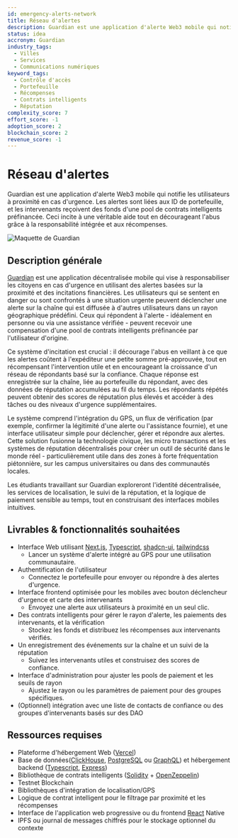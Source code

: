 ```yaml
---
id: emergency-alerts-network
title: Réseau d'alertes
description: Guardian est une application d'alerte Web3 mobile qui notifie les utilisateurs à proximité en cas d'urgence. Les alertes sont liées aux ID de portefeuille, et les intervenants reçoivent des fonds d'une pool de contrats intelligents préfinancée. Ceci incite à une véritable aide tout en décourageant l'abus grâce à la responsabilité intégrée et aux récompenses.
status: idea
accronym: Guardian
industry_tags:
  - Villes
  - Services
  - Communications numériques
keyword_tags:
  - Contrôle d'accès
  - Portefeuille
  - Récompenses
  - Contrats intelligents
  - Réputation
complexity_score: 7
effort_score: -1
adoption_score: 2
blockchain_score: 2
revenue_score: -1
---
```


# Réseau d'alertes

Guardian est une application d'alerte Web3 mobile qui notifie les utilisateurs à proximité en cas d'urgence. Les alertes sont liées aux ID de portefeuille, et les intervenants reçoivent des fonds d'une pool de contrats intelligents préfinancée. Ceci incite à une véritable aide tout en décourageant l'abus grâce à la responsabilité intégrée et aux récompenses.

![Maquette de Guardian](/images/project/emergency-alerts-network.jpg)

## Description générale

[Guardian](https://guardian.monark.io) est une application décentralisée mobile qui vise à responsabiliser les citoyens en cas d'urgence en utilisant des alertes basées sur la proximité et des incitations financières. Les utilisateurs qui se sentent en danger ou sont confrontés à une situation urgente peuvent déclencher une alerte sur la chaîne qui est diffusée à d'autres utilisateurs dans un rayon géographique prédéfini. Ceux qui répondent à l'alerte - idéalement en personne ou via une assistance vérifiée - peuvent recevoir une compensation d'une pool de contrats intelligents préfinancée par l'utilisateur d'origine.

Ce système d'incitation est crucial : il décourage l'abus en veillant à ce que les alertes coûtent à l'expéditeur une petite somme pré-approuvée, tout en récompensant l'intervention utile et en encourageant la croissance d'un réseau de répondants basé sur la confiance. Chaque réponse est enregistrée sur la chaîne, liée au portefeuille du répondant, avec des données de réputation accumulées au fil du temps. Les répondants répétés peuvent obtenir des scores de réputation plus élevés et accéder à des tâches ou des niveaux d'urgence supplémentaires.

Le système comprend l'intégration du GPS, un flux de vérification (par exemple, confirmer la légitimité d'une alerte ou l'assistance fournie), et une interface utilisateur simple pour déclencher, gérer et répondre aux alertes. Cette solution fusionne la technologie civique, les micro transactions et les systèmes de réputation décentralisés pour créer un outil de sécurité dans le monde réel - particulièrement utile dans des zones à forte fréquentation piétonnière, sur les campus universitaires ou dans des communautés locales.

Les étudiants travaillant sur Guardian exploreront l'identité décentralisée, les services de localisation, le suivi de la réputation, et la logique de paiement sensible au temps, tout en construisant des interfaces mobiles intuitives.

## Livrables & fonctionnalités souhaitées

- Interface Web utilisant [Next.js](https://nextjs.org/), [Typescript](https://www.typescriptlang.org/), [shadcn-ui](https://ui.shadcn.com/), [tailwindcss](https://tailwindcss.com/)
    - Lancer un système d'alerte intégré au GPS pour une utilisation communautaire.
- Authentification de l'utilisateur 
    - Connectez le portefeuille pour envoyer ou répondre à des alertes d'urgence.
- Interface frontend optimisée pour les mobiles avec bouton déclencheur d'urgence et carte des intervenants
    - Envoyez une alerte aux utilisateurs à proximité en un seul clic. 
- Des contrats intelligents pour gérer le rayon d'alerte, les paiements des intervenants, et la vérification
    - Stockez les fonds et distribuez les récompenses aux intervenants vérifiés.
- Un enregistrement des événements sur la chaîne et un suivi de la réputation
    - Suivez les intervenants utiles et construisez des scores de confiance.
- Interface d'administration pour ajuster les pools de paiement et les seuils de rayon
    - Ajustez le rayon ou les paramètres de paiement pour des groupes spécifiques.
- (Optionnel) intégration avec une liste de contacts de confiance ou des groupes d'intervenants basés sur des DAO 

## Ressources requises

- Plateforme d'hébergement Web ([Vercel](https://www.vercel.com/))
- Base de données([ClickHouse](https://clickhouse.com/), [PostgreSQL](https://www.postgresql.org/) ou [GraphQL](https://graphql.org/)) et hébergement backend ([Typescript](https://www.typescriptlang.org/), [Express](https://expressjs.com/))
- Bibliothèque de contrats intelligents ([Solidity](https://soliditylang.org/) + [OpenZeppelin](https://www.openzeppelin.com/))
- Testnet Blockchain
- Bibliothèques d'intégration de localisation/GPS
- Logique de contrat intelligent pour le filtrage par proximité et les récompenses
- Interface de l'application web progressive ou du frontend [React](https://react.dev/) Native
- IPFS ou journal de messages chiffrés pour le stockage optionnel du contexte
